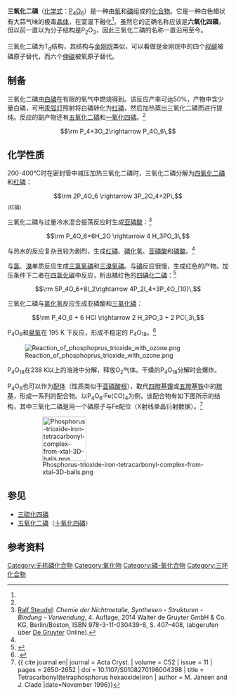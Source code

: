 {{Chembox
|   Name = 三氧化二磷
|   ImageFile = Phosphorus trioxide.svg
|   ImageSize = 150px
|   ImageName = 三氧化二磷的结构式
|   ImageFile1 = Phosphorus-trioxide-from-xtal-3D-balls.png
|   ImageName1 = 三氧化二磷的球棍模型
|   ImageSize1 = 150px
|   ImageSize3 = 150px
|   ImageFile2 = Phosphorus-trioxide-xtal-3D-balls-A.png
|   ImageName2 = 三氧化二磷的晶体模型
|   OtherNames = 六氧化四磷
|Section1={{Chembox Identifiers
| ChemSpiderID_Ref = {{chemspidercite|correct|chemspider}}
| ChemSpiderID = 109897
| InChI = 1/O6P4/c1-7-2-9-4-8(1)5-10(3-7)6-9
| InChIKey = VSAISIQCTGDGPU-UHFFFAOYAV
| ChEBI_Ref = {{ebicite|correct|EBI}}
| ChEBI = 37372
| SMILES = O1P3OP2OP(OP1O2)O3
| StdInChI_Ref = {{stdinchicite|correct|chemspider}}
| StdInChI = 1S/O6P4/c1-7-2-9-4-8(1)5-10(3-7)6-9
| StdInChIKey_Ref = {{stdinchicite|correct|chemspider}}
| StdInChIKey = VSAISIQCTGDGPU-UHFFFAOYSA-N
| CASNo_Ref = {{cascite|correct|??}}
| CASNo = 1314-24-5
| PubChem = 123290
}}
|Section2 = {{Chembox Properties
|   Formula = P<sub>4</sub>O<sub>6</sub>
|   MolarMass = 109.946 
|   Appearance = 无色单斜晶体或液体
|   Density = 2.13 g/cm<sup>3</sup>
|   Solubility = 与水反应
|   MeltingPt =  23.8 °C
|   BoilingPt = 173 °C
|   pKa = 9.2
|   pKb = 
  }}
| Section3 = {{Chembox Structure
|   MolShape = 
|   CrystalStruct = 
|   Dipole = 0
  }}
| Section4 = {{Chembox Thermochemistry
|   DeltaHf = 
|   Entropy = 
  }}
| Section5 = {{Chembox Pharmacology
| ProteinBound =}}
| Section7 = {{Chembox Hazards
|   ExternalMSDS =
|   EUClass = 
|   NFPA-H = 4
|   NFPA-F = 5
|   NFPA-R = 2
|   RPhrases = 
|   SPhrases =
  }}
| Section8 = {{Chembox Related
|   OtherAnions = [[三硫化四磷|三硫化四磷]]
|   OtherCations = [[三氧化二氮|三氧化二氮]]<br />[[三氧化二砷|三氧化二砷]]<br />[[三氧化二锑|三氧化二锑]]
|   OtherCpds = [[五氧化二磷|五氧化二磷]]<br />[[亚磷酸|亚磷酸]]
  }}
}}

'''三氧化二磷'''（[[化学式|化学式]]：[[磷|P]]<sub>4</sub>[[氧|O]]<sub>6</sub>）是一种由[[氧|氧]]和[[磷|磷]]组成的[[化合物|化合物]]。它是一种白色蜡状有大蒜气味的极毒[[晶体|晶体]]，在室温下融化<ref name = "Wiberg&Holleman"/>。虽然它的正确名称应该是'''六氧化四磷'''，但以前一直以为分子结构是P<sub>2</sub>O<sub>3</sub>，因此三氧化二磷的名称一直沿用至今。

三氧化二磷为T<sub>d</sub>结构，其结构与[[金刚烷|金刚烷]]类似，可以看做是金刚烷中的四个[[叔碳|叔碳]]被磷原子替代，而六个[[仲碳|仲碳]]被氧原子替代。

== 制备 ==
三氧化二磷由[[白磷|白磷]]在有限的氧气中燃烧得到。该反应产率可达50%，产物中含少量白磷，可用[[汞弧灯|汞弧灯]]照射将白磷转化为[[红磷|红磷]]，然后加热蒸出三氧化二磷而进行提纯。反应的副产物还有[[五氧化二磷|五氧化二磷]]和[[一氧化四磷|一氧化四磷]]。<ref name = "Wiberg&Holleman"/>
:<math>\rm P_4+3O_2\rightarrow P_4O_6\,</math>

== 化学性质 ==
200-400°C时在密封管中减压加热三氧化二磷时，三氧化二磷分解为[[四氧化二磷|四氧化二磷]]和[[红磷|红磷]]：
:<math>\rm 2P_4O_6 \rightarrow 3P_2O_4+2P\,</math><sub>(红磷)</sub>

三氧化二磷与过量冷水混合振荡反应时生成[[亚磷酸|亚磷酸]]：<ref name = "Steudel2014">[[Ralf_Steudel|Ralf Steudel]]: ''Chemie der Nichtmetalle, Synthesen - Strukturen - Bindung - Verwendung'', 4. Auflage, 2014 Walter de Gruyter GmbH & Co. KG, Berlin/Boston, ISBN 978-3-11-030439-8, S. 407–408, (abgerufen über [[Verlag_Walter_de_Gruyter|De Gruyter]] Online).</ref>
:<math>\rm P_4O_6+6H_2O \rightarrow 4 H_3PO_3\,</math>

与热水的反应复杂且较为剧烈，生成[[红磷|红磷]]、[[磷化氢|磷化氢]]、[[亚磷酸|亚磷酸]]和[[磷酸|磷酸]]。<ref name = "Steudel2014"/>

与[[氯|氯]]、[[溴|溴]]单质反应生成[[三氯氧磷|三氯氧磷]]和[[三溴氧磷|三溴氧磷]]。与[[碘|碘]]反应很慢，生成红色的产物。加压条件下二者在[[四氯化碳|四氯化碳]]中反应，析出橘红色的[[四碘化二磷|四碘化二磷]]：<ref name = "Wiberg&Holleman">{{cite book |author1=A. F. Holleman |author2=Wiberg, Egon |author3=Wiberg, Nils |title=Inorganic Chemistry |publisher=Academic Press |location=Boston |year=2001 |isbn=0-12-352651-5 }}</ref>

:<math>\rm 5P_4O_6+8I_2\rightarrow 4P_2I_4+3P_4O_{10}\,</math>

三氧化二磷与[[氯化氢|氯化氢]]反应生成亚磷酸和[[三氯化磷|三氯化磷]]：
:<math>\rm P_4O_6 + 6 HCl \rightarrow 2 H_3PO_3 + 2 PCl_3\,</math>

P<sub>4</sub>O<sub>6</sub>和[[臭氧|臭氧]]在 195 K 下反应，形成不稳定的 P<sub>4</sub>O<sub>18</sub>。<ref name="InorgChem">.{{cite book
| title = Inorganic Chemistry, 3rd Edition
| chapter = Chapter 15: The group 15 elements
| author1 = Catherine E. Housecroft
| author2 = Alan G. Sharpe
| publisher = Pearson
| year = 2008
| isbn = 978-0-13-175553-6
| page = 473
}}</ref>

[[File:Reaction_of_phosphoprus_trioxide_with_ozone.png|none]]

P<sub>4</sub>O<sub>18</sub>在238 K以上的溶液中分解，释放O<sub>2</sub>气体。干燥的P<sub>4</sub>O<sub>18</sub>分解时会爆炸。

P<sub>4</sub>O<sub>6</sub>也可以作为[[配体|配体]]（性质类似于[[亚磷酸根|亚磷酸根]]），取代[[四羰基镍|四羰基镍]]或[[五羰基铁|五羰基铁]]中的[[羰基|羰基]]，形成一系列的配合物。以P<sub>4</sub>O<sub>6</sub>·Fe(CO)<sub>4</sub>为例，该配合物有如下图所示的结构，其中三氧化二磷是用一个磷原子与Fe配位（X射线单晶衍射数据）。<ref>{{ cite journal en| journal = Acta Cryst. | volume = C52 | issue = 11 | pages = 2650-2652 | doi = 10.1107/S0108270196004398 | title = Tetracarbonyl(tetraphosphorus hexaoxide)iron | author = M. Jansen and J. Clade |date=November 1996}}</ref>

:[[File:Phosphorus-trioxide-iron-tetracarbonyl-complex-from-xtal-3D-balls.png|100px]]

== 参见 ==
*[[三硫化四磷|三硫化四磷]]
*[[五氧化二磷|五氧化二磷]]（[[十氧化四磷|十氧化四磷]]）

== 参考资料 ==
<div class="references-small">
<references/>
</div>
{{无机磷化合物}}
{{氧化物}}
[[Category:无机磷化合物|Category:无机磷化合物]]
[[Category:氧化物|Category:氧化物]]
[[Category:磷-氧化合物|Category:磷-氧化合物]]
[[Category:三环化合物|Category:三环化合物]]